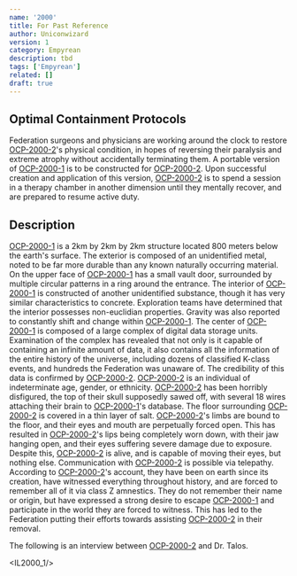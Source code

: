 ```yaml
---
name: '2000'
title: For Past Reference
author: Uniconwizard
version: 1
category: Empyrean
description: tbd
tags: ['Empyrean']
related: []
draft: true
---
```


## Optimal Containment Protocols
Federation surgeons and physicians are working around the clock to restore [OCP-2000-2](ocp/2000-2)'s physical condition, in hopes of reversing their paralysis and extreme atrophy without accidentally terminating them.
A portable version of [OCP-2000-1](ocp/2000-1) is to be constructed for [OCP-2000-2](ocp/2000-2).
Upon successful creation and application of this version, [OCP-2000-2](ocp/2000-2) is to spend a session in a therapy chamber in another dimension until they mentally recover, and are prepared to resume active duty.

## Description
[OCP-2000-1](ocp/2000-1) is a 2km by 2km by 2km structure located 800 meters below the earth's surface.
The exterior is composed of an unidentified metal, noted to be far more durable than any known naturally occurring material.
On the upper face of [OCP-2000-1](ocp/2000-1) has a small vault door, surrounded by multiple circular patterns in a ring around the entrance.
The interior of [OCP-2000-1](ocp/2000-1) is constructed of another unidentified substance, though it has very similar characteristics to concrete.
Exploration teams have determined that the interior possesses non-euclidian properties.
Gravity was also reported to constantly shift and change within [OCP-2000-1](ocp/2000-1).
The center of [OCP-2000-1](ocp/2000-1) is composed of a large complex of digital data storage units.
Examination of the complex has revealed that not only is it capable of containing an infinite amount of data, it also contains all the information of the entire history of the universe, including dozens of classified K-class events, and hundreds the Federation was unaware of.
The credibility of this data is confirmed by [OCP-2000-2](ocp/2000-2). [OCP-2000-2](ocp/2000-2) is an individual of indeterminate age, gender, or ethnicity.
[OCP-2000-2](ocp/2000-2) has been horribly disfigured, the top of their skull supposedly sawed off, with several 18 wires attaching their brain to [OCP-2000-1](ocp/2000-1)'s database.
The floor surrounding [OCP-2000-2](ocp/2000-2) is covered in a thin layer of salt.
[OCP-2000-2](ocp/2000-2)'s limbs are bound to the floor, and their eyes and mouth are perpetually forced open.
This has resulted in [OCP-2000-2](ocp/2000-2)'s lips being completely worn down, with their jaw hanging open, and their eyes suffering severe damage due to exposure.
Despite this, [OCP-2000-2](ocp/2000-2) is alive, and is capable of moving their eyes, but nothing else.
Communication with [OCP-2000-2](ocp/2000-2) is possible via telepathy.
According to [OCP-2000-2](ocp/2000-2)'s account, they have been on earth since its creation, have witnessed everything throughout history, and are forced to remember all of it via class Z amnestics.
They do not remember their name or origin, but have expressed a strong desire to escape [OCP-2000-1](ocp/2000-1) and participate in the world they are forced to witness.
This has led to the Federation putting their efforts towards assisting [OCP-2000-2](ocp/2000-2) in their removal.

The following is an interview between [OCP-2000-2](ocp/2000-2) and Dr. Talos.

<IL2000_1/>
